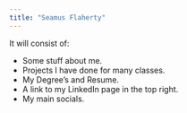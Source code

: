 ```yaml
---
title: "Seamus Flaherty"
---
```


It will consist of:

* Some stuff about me.
* Projects I have done for many classes. 
* My Degree's and Resume. 
* A link to my LinkedIn page in the top right. 
* My main socials.



